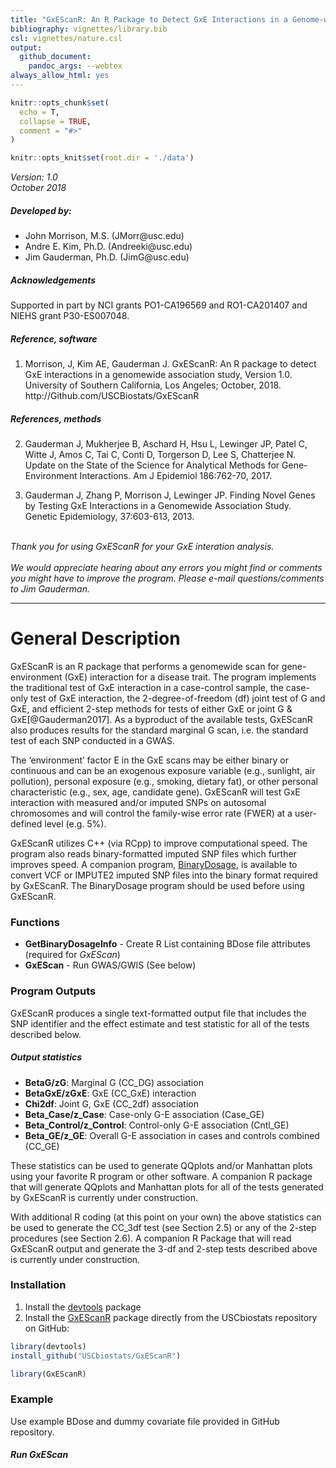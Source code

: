 ```yaml
---
title: "GxEScanR: An R Package to Detect GxE Interactions in a Genome-wide Association Study"
bibliography: vignettes/library.bib
csl: vignettes/nature.csl
output: 
  github_document:
    pandoc_args: --webtex
always_allow_html: yes
---
```


```r
knitr::opts_chunk$set(
  echo = T,
  collapse = TRUE,
  comment = "#>"
)

knitr::opts_knit$set(root.dir = './data')
```
*Version: 1.0*  
*October 2018*   

##### Developed by:   

  - John Morrison, M.S. (JMorr@usc.edu)  
  - Andre E. Kim, Ph.D. (Andreeki@usc.edu)  
  - Jim Gauderman, Ph.D. (JimG@usc.edu)  

##### Acknowledgements
Supported in part by NCI grants PO1-CA196569 and RO1-CA201407 and NIEHS grant P30-ES007048.  

##### Reference, software
1. Morrison, J, Kim AE, Gauderman J.  GxEScanR:  An R package to detect GxE interactions in a genomewide association study,  Version 1.0.  University of Southern California, Los Angeles; October, 2018.  http://Github.com/USCBiostats/GxEScanR

##### References, methods
2. Gauderman J, Mukherjee B, Aschard H, Hsu L, Lewinger JP, Patel C, Witte J, Amos C, Tai C, Conti D, Torgerson D, Lee S, Chatterjee N. Update on the State of the Science for Analytical Methods for Gene-Environment Interactions.  Am J Epidemiol 186:762-70, 2017.  

3. Gauderman J, Zhang P, Morrison J, Lewinger JP.  Finding Novel Genes by Testing 
GxE Interactions in a Genomewide Association Study.  Genetic Epidemiology,  37:603-613, 2013.  
<br>


*Thank you for using GxEScanR for your GxE interation analysis.*   
<br>
*We would appreciate hearing about any errors you might find or comments you might have to improve the program.  Please e-mail questions/comments to Jim Gauderman.*  

------

# General Description

GxEScanR is an R package that performs a genomewide scan for gene-environment (GxE) interaction for a disease trait.  The program implements the traditional test of GxE interaction in a case-control sample, the case-only test of GxE interaction, the 2-degree-of-freedom (df) joint test of G and GxE, and efficient 2-step methods for tests of either GxE or joint G & GxE[@Gauderman2017].  As a byproduct of the available tests, GxEScanR also produces results for the standard marginal G scan, i.e. the standard test of each SNP conducted in a GWAS.

The ‘environment’ factor E in the GxE scans may be either binary or continuous and can be an exogenous exposure variable (e.g., sunlight, air pollution), personal exposure (e.g., smoking, dietary fat), or other personal characteristic (e.g., sex, age, candidate gene).  GxEScanR will test GxE interaction with measured and/or imputed SNPs on autosomal chromosomes and will control the family-wise error rate (FWER) at a user-defined level (e.g. 5%).

GxEScanR utilizes C++ (via RCpp) to improve computational speed.  The program also reads binary-formatted imputed SNP files which further improves speed.  A companion program, [BinaryDosage](http://Github.com/USCBiostats/BinaryDosage), is available to convert VCF or IMPUTE2 imputed SNP files into the binary format required by GxEScanR.  The BinaryDosage program should be used before using GxEScanR.


### Functions
- **GetBinaryDosageInfo** - Create R List containing BDose file attributes (required for *GxEScan*)
- **GxEScan** - Run GWAS/GWIS (See below)

### Program Outputs
GxEScanR produces a single text-formatted output file that includes the SNP identifier and the effect estimate and test statistic for all of the tests described below. 

##### Output statistics
-	**BetaG/zG**: Marginal G (CC_DG) association  
-	**BetaGxE/zGxE**: GxE (CC_GxE) interaction  
- **Chi2df**: Joint G, GxE (CC_2df) association  
-	**Beta_Case/z_Case**: Case-only G-E association (Case_GE)  
-	**Beta_Control/z_Control**: Control-only G-E association (Cntl_GE)  
-	**Beta_GE/z_GE**: Overall G-E association in cases and controls combined (CC_GE)  

These statistics can be used to generate QQplots and/or Manhattan plots using your favorite R program or other software.  A companion R package that will generate QQplots and Manhattan plots for all of the tests generated by GxEScanR is currently under construction.  

With additional R coding (at this point on your own) the above statistics can be used to generate the CC_3df test (see Section 2.5) or any of the 2-step procedures (see Section 2.6).  A companion R Package that will read GxEScanR output and generate the 3-df and 2-step tests described above is currently under construction.  

### Installation
1. Install the [devtools](https://github.com/hadley/devtools) package
2. Install the [GxEScanR](https://github.com/USCbiostats/GxEScanR) package directly from the USCbiostats repository on GitHub: 

``` r
library(devtools)
install_github("USCbiostats/GxEScanR")

library(GxEScanR)
```

### Example

Use example BDose and dummy covariate file provided in GitHub repository.

##### Run GxEScan
